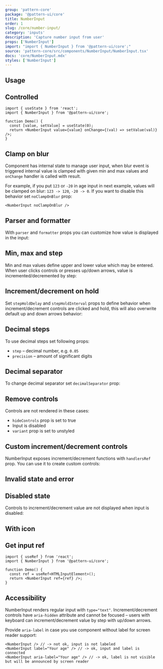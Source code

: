 ```yaml
---
group: 'pattern-core'
package: '@pattern-ui/core'
title: NumberInput
order: 1
slug: /core/number-input/
category: 'inputs'
description: 'Capture number input from user'
props: ['NumberInput']
import: "import { NumberInput } from '@pattern-ui/core';"
source: 'pattern-core/src/components/NumberInput/NumberInput.tsx'
docs: 'core/NumberInput.mdx'
styles: ['NumberInput']
---
```



## Usage

<ControlDemo data={NumberInputDemos.control} />

## Controlled

```tsx
import { useState } from 'react';
import { NumberInput } from '@pattern-ui/core';

function Demo() {
  const [value, setValue] = useState(0);
  return <NumberInput value={value} onChange={(val) => setValue(val)} />;
}
```

## Clamp on blur

Component has internal state to manage user input, when blur event is triggered
internal value is clamped with given min and max values and `onChange` handler is called with result.

For example, if you put `123` or `-20` in age input in next example, values will be clamped on blur: `123 -> 120`, `-20 -> 0`.
If you want to disable this behavior set `noClampOnBlur` prop:

```tsx
<NumberInput noClampOnBlur />
```

## Parser and formatter

With `parser` and `formatter` props you can customize how value is displayed in the input:

<Demo data={NumberInputDemos.formatter} />

## Min, max and step

Min and max values define upper and lower value which may be entered.
When user clicks controls or presses up/down arrows, value is incremented/decremented by step:

<Demo data={NumberInputDemos.step} />

## Increment/decrement on hold

Set `stepHoldDelay` and `stepHoldInterval` props to define behavior when increment/decrement controls are clicked and hold,
this will also overwrite default up and down arrows behavior:

<Demo data={NumberInputDemos.hold} />

## Decimal steps

To use decimal steps set following props:

- `step` – decimal number, e.g. `0.05`
- `precision` – amount of significant digits

<Demo data={NumberInputDemos.decimal} />

## Decimal separator

To change decimal separator set `decimalSeparator` prop:

<Demo data={NumberInputDemos.decimalSeparator} />

## Remove controls

Controls are not rendered in these cases:

- `hideControls` prop is set to true
- Input is disabled
- `variant` prop is set to unstyled

<Demo data={NumberInputDemos.controls} />

## Custom increment/decrement controls

NumberInput exposes increment/decrement functions with `handlersRef` prop.
You can use it to create custom controls:

<Demo data={NumberInputDemos.handlers} />

## Invalid state and error

<Demo data={NumberInputDemos.validation} />

## Disabled state

Controls to increment/decrement value are not displayed when input is disabled:

<Demo data={NumberInputDemos.disabled} />

## With icon

<Demo data={NumberInputDemos.icon} />

## Get input ref

```tsx
import { useRef } from 'react';
import { NumberInput } from '@pattern-ui/core';

function Demo() {
  const ref = useRef<HTMLInputElement>();
  return <NumberInput ref={ref} />;
}
```

## Accessibility

NumberInput renders regular input with `type="text"`.
Increment/decrement controls have `aria-hidden` attribute and cannot be focused
– users with keyboard can increment/decrement value by step with up/down arrows.

Provide `aria-label` in case you use component without label for screen reader support:

```tsx
<NumberInput /> // -> not ok, input is not labeled
<NumberInput label="Your age" /> // -> ok, input and label is connected
<NumberInput aria-label="Your age" /> // -> ok, label is not visible but will be announced by screen reader
```
